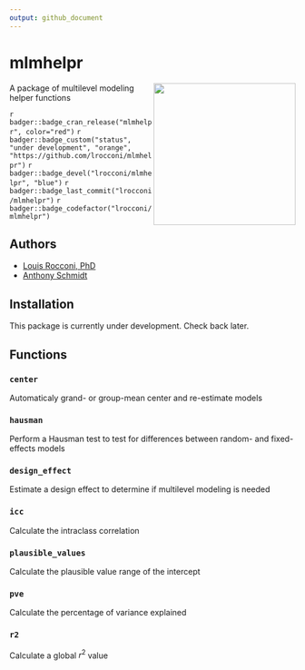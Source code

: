 ```yaml
---
output: github_document
---
```

# mlmhelpr

<img src="man/figures/mlmhelpr_hex.png" align="right" height=250/>

A package of multilevel modeling helper functions


<!-- README.md is generated from README.Rmd. Please edit README.Rmd only -->

<!-- badges: start -->
`r badger::badge_cran_release("mlmhelpr", color="red")`
`r badger::badge_custom("status", "under development", "orange", "https://github.com/lrocconi/mlmhelpr")`
`r badger::badge_devel("lrocconi/mlmhelpr", "blue")`
`r badger::badge_last_commit("lrocconi/mlmhelpr")`
`r badger::badge_codefactor("lrocconi/mlmhelpr")`

<!-- badges: end -->

## Authors

-   [Louis Rocconi, PhD](https://lrocconi.github.io/)
-   [Anthony Schmidt](http://www.anthonyschmidt.co)

## Installation

This package is currently under development. Check back later.

## Functions

### `center`

Automaticaly grand- or group-mean center and re-estimate models

### `hausman`

Perform a Hausman test to test for differences between random- and fixed-effects models

### `design_effect`

Estimate a design effect to determine if multilevel modeling is needed

### `icc` 

Calculate the intraclass correlation

### `plausible_values` 

Calculate the plausible value range of the intercept

### `pve`

Calculate the percentage of variance explained

### `r2`

Calculate a global $r^2$ value
